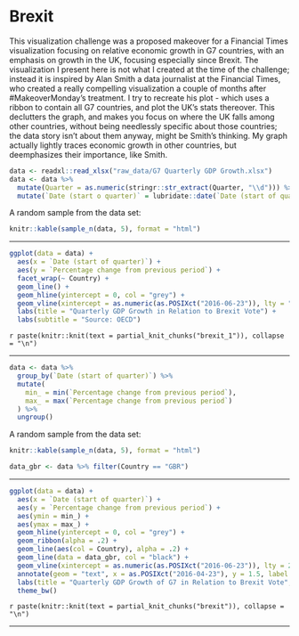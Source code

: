 # Brexit

This visualization challenge was a proposed makeover for a Financial Times visualization focusing on relative economic growth in G7 countries, with an emphasis on growth in the UK, focusing especially since Brexit.  The visualization I present here is not what I created at the time of the challenge; instead it is inspired by Alan Smith a data journalist at the Financial Times, who created a really compelling visualization a couple of months after #MakeoverMonday's treatment.  I try to recreate his plot - which uses a ribbon to contain all G7 countries, and plot the UK's stats thereover.  This declutters the graph, and makes you focus on where the UK falls among other countries, without being needlessly specific about those countries; the data story isn't about them anyway, might be Smith's thinking. My graph actually lightly traces economic growth in other countries, but deemphasizes their importance, like Smith. 

```r
data <- readxl::read_xlsx("raw_data/G7 Quarterly GDP Growth.xlsx")
data <- data %>%
  mutate(Quarter = as.numeric(stringr::str_extract(Quarter, "\\d"))) %>%
  mutate(`Date (start o quarter)` = lubridate::date(`Date (start of quarter)`))
```

A random sample from the data set: 
```r
knitr::kable(sample_n(data, 5), format = "html")
```

---

```r
ggplot(data = data) +
  aes(x = `Date (start of quarter)`) +
  aes(y = `Percentage change from previous period`) +
  facet_wrap(~ Country) +
  geom_line() +
  geom_hline(yintercept = 0, col = "grey") +
  geom_vline(xintercept = as.numeric(as.POSIXct("2016-06-23")), lty = "dashed") +
  labs(title = "Quarterly GDP Growth in Relation to Brexit Vote") +
  labs(subtitle = "Source: OECD")
```

`r paste(knitr::knit(text = partial_knit_chunks("brexit_1")), collapse = "\n")`

---


```r
data <- data %>%
  group_by(`Date (start of quarter)`) %>%
  mutate(
    min_ = min(`Percentage change from previous period`),
    max_ = max(`Percentage change from previous period`)
  ) %>%
  ungroup()
```

A random sample from the data set: 
```r
knitr::kable(sample_n(data, 5), format = "html")

data_gbr <- data %>% filter(Country == "GBR")
```

---

```r
ggplot(data = data) +
  aes(x = `Date (start of quarter)`) +
  aes(y = `Percentage change from previous period`) +
  aes(ymin = min_) +
  aes(ymax = max_) +
  geom_hline(yintercept = 0, col = "grey") +
  geom_ribbon(alpha = .2) +
  geom_line(aes(col = Country), alpha = .2) +
  geom_line(data = data_gbr, col = "black") +
  geom_vline(xintercept = as.numeric(as.POSIXct("2016-06-23")), lty = 2) +
  annotate(geom = "text", x = as.POSIXct("2016-04-23"), y = 1.5, label = "Brexit Vote", angle = 90) +
  labs(title = "Quarterly GDP Growth of G7 in Relation to Brexit Vote", subtitle = "Source: OECD", col = "") +
  theme_bw()
```


`r paste(knitr::knit(text = partial_knit_chunks("brexit")), collapse = "\n")`

---
